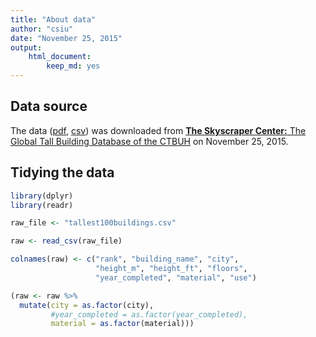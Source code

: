 ```yaml
---
title: "About data"
author: "csiu"
date: "November 25, 2015"
output: 
    html_document:
        keep_md: yes
---
```

## Data source
The data ([pdf](buildings_2015-11-26-05-54-27.pdf), [csv](tallest100buildings.csv)) was downloaded from [**The Skyscraper Center:** The Global Tall Building Database of the CTBUH](http://www.skyscrapercenter.com/buildings) on November 25, 2015.

## Tidying the data
```r
library(dplyr)
library(readr)
```

```r
raw_file <- "tallest100buildings.csv"

raw <- read_csv(raw_file)

colnames(raw) <- c("rank", "building_name", "city", 
                   "height_m", "height_ft", "floors", 
                   "year_completed", "material", "use")

(raw <- raw %>% 
  mutate(city = as.factor(city),
         #year_completed = as.factor(year_completed),
         material = as.factor(material)))
```
